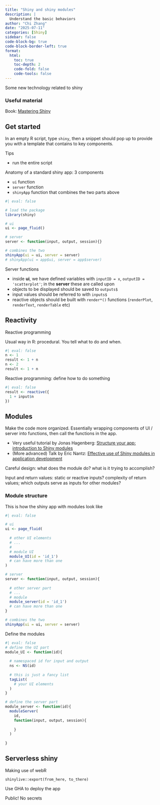 ```yaml
---
title: "Shiny and shiny modules"
description: |
  Understand the basic behaviors
author: "Chi Zhang"
date: "2025-07-11"
categories: [Shiny]
sidebar: false
code-block-bg: true
code-block-border-left: true
format: 
  html:
    toc: true
    toc-depth: 2
    code-fold: false
    code-tools: false
---
```


Some new technology related to shiny

### Useful material

Book: [Mastering Shiny](https://mastering-shiny.org)




## Get started 

In an empty R script, type `shiny`, then a snippet should pop up to provide you with a template that contains to key components.


Tips

- run the entire script


Anatomy of a standard shiny app: 3 components

- `ui` function
- `server` function
- `shinyApp` function that combines the two parts above


```r
#| eval: false

# load the package
library(shiny)

# ui
ui <- page_fluid()

# server
server <- function(input, output, session){}

# combines the two
shinyApp(ui = ui, server = server)
# shinyApp(ui = app$ui, server = app$server)

```

Server functions

* inside **ui**, we have defined variables with `inputID = x`, `outputID = 'scatterplot'`; in the **server** these are called upon
* objects to be displayed should be saved to `outputs$`
* input values should be referred to with `inputs$`
* reactive objects should be built with `render*()` functions (`renderPlot`, `renderText`, `renderTable` etc)




## Reactivity

Reactive programming 

Usual way in R: procedural. You tell what to do and when.

```r
#| eval: false
n <- 1
result <- 1 + n
n <- 2
result <- 1 + n
```

Reactive programming: define how to do something

```r
#| eval: false
result <- reactive({
  1 + input$n
})
```






## Modules

Make the code more organized. Essentially wrapping components of UI / server into functions, then call the functions in the app.

- Very useful tutorial by Jonas Hagenberg: [Structure your app: introduction to Shiny modules](https://www.youtube.com/watch?v=oOYaHsPXLvs&t=77s)
- (More advanced) Talk by Eric Nantz: [Effective use of Shiny modules in application development](https://www.youtube.com/watch?v=ylLLVo2VL50&t=33s)

Careful design: what does the module do? what is it trying to accomplish?

Input and return values: static or reactive inputs? complexity of return values; which outputs serve as inputs for other modules?


### Module structure

This is how the shiny app with modules look like

```r
#| eval: false

# ui
ui <- page_fluid(
  
  # other UI elements
  # ...
  #
  # module UI
  module_UI(id = 'id_1')
  # can have more than one
)

# server
server <- function(input, output, session){
  
  # other server part
  # ...
  # module 
  module_server(id = 'id_1')
  # can have more than one
}

# combines the two
shinyApp(ui = ui, server = server)
```


Define the modules

```r
#| eval: false
# define the UI part
module_UI <- function(id){
  
  # namespaced id for input and output
  ns <- NS(id)
  
  # this is just a fancy list
  tagList(
    # your UI elements
  )
}

# define the server part
module_server <- function(id){
  moduleServer(
    id, 
    function(input, output, session){
      
    }
  )
  
}

```


## Serverless shiny

Making use of webR

`shinylive::export(from_here, to_there)`

Use GHA to deploy the app

Public! No secrets








